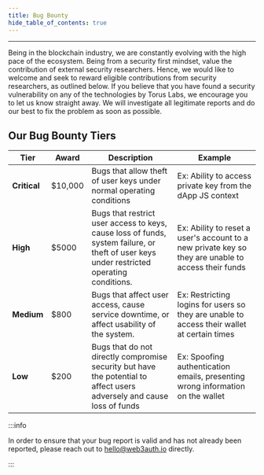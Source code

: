 ```yaml
---
title: Bug Bounty
hide_table_of_contents: true
---
```


---

Being in the blockchain industry, we are constantly evolving with the high pace of the ecosystem. Being from a security first mindset, value the
contribution of external security researchers. Hence, we would like to welcome and seek to reward eligible contributions from security researchers, as
outlined below. If you believe that you have found a security vulnerability on any of the technologies by Torus Labs, we encourage you to let us know
straight away. We will investigate all legitimate reports and do our best to fix the problem as soon as possible.

## Our Bug Bounty Tiers

| Tier         | Award   | Description                                                                                                                               | Example                                                                                             |
| ------------ | ------- | ----------------------------------------------------------------------------------------------------------------------------------------- | --------------------------------------------------------------------------------------------------- |
| **Critical** | $10,000 | Bugs that allow theft of user keys under normal operating conditions                                                                      | Ex: Ability to access private key from the dApp JS context                                          |
| **High**     | $5000   | Bugs that restrict user access to keys, cause loss of funds, system failure, or theft of user keys under restricted operating conditions. | Ex: Ability to reset a user's account to a new private key so they are unable to access their funds |
| **Medium**   | $800    | Bugs that affect user access, cause service downtime, or affect usability of the system.                                                  | Ex: Restricting logins for users so they are unable to access their wallet at certain times         |
| **Low**      | $200    | Bugs that do not directly compromise security but have the potential to affect users adversely and cause loss of funds                    | Ex: Spoofing authentication emails, presenting wrong information on the wallet                      |

:::info

In order to ensure that your bug report is valid and has not already been reported, please reach out to hello@web3auth.io directly.

:::
